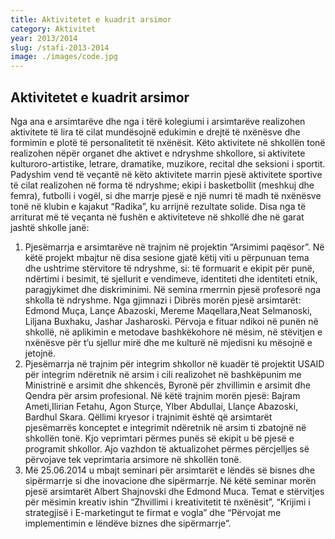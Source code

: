 ```yaml
---
title: Aktivitetet e kuadrit arsimor
category: Aktivitet
year: 2013/2014
slug: /stafi-2013-2014
image: ./images/code.jpg
---
```


## Aktivitetet e kuadrit arsimor

Nga ana e arsimtarëve dhe nga i tërë kolegiumi i arsimtarëve realizohen
aktivitete të lira të cilat mundësojnë edukimin e drejtë të nxënësve dhe formimin
e plotë të personalitetit të nxënësit. Këto aktivitete në shkollën tonë realizohen
nëpër organet dhe aktivet e ndryshme shkollore, si aktivitete kulturoro-artistike,
letrare, dramatike, muzikore, recital dhe seksioni i sportit.
Padyshim vend të veçantë në këto aktivitete marrin pjesë aktivitete sportive
të cilat realizohen në forma të ndryshme; ekipi i basketbollit (meshkuj dhe femra),
futbolli i vogël, si dhe marrje pjesë e një numri të madh të nxënësve tonë në klubin
e kajakut “Radika”, ku arrijnë rezultate solide.
Disa nga të arriturat më të veçanta në fushën e aktiviteteve në shkollë dhe në
garat jashtë shkolle janë:

1. Pjesëmarrja e arsimtarëve në trajnim në projektin “Arsimimi paqësor”. Në këtë
   projekt mbajtur në disa sesione gjatë këtij viti u përpunuan tema dhe ushtrime
   stërvitore të ndryshme, si: të formuarit e ekipit për punë, ndërtimi i besimit, të
   sjellurit e vendimeve, identiteti dhe identiteti etnik, paragjykimet dhe diskriminimi.
   Në semina rmerrnin pjesë profesorë nga shkolla të ndryshme. Nga gjimnazi i
   Dibrës morën pjesë arsimtarët: Edmond Muça, Lançe Abazoski, Mereme
   Maqellara,Neat Selmanoski, Liljana Buxhaku, Jashar Jasharoski. Përvoja e fituar
   ndikoi në punën në shkollë, në aplikimin e metodave bashkëkohore në mësim, në
   stëvitjen e nxënësve për t’u sjellur mirë dhe me kulturë në mjedisni ku mësojnë e
   jetojnë.
1. Pjesëmarrja në trajnim për integrim shkollor në kuadër të projektit USAID për
   integrim ndëretnik në arsim i cili realizohet në bashkëpunim me Ministrinë e
   arsimit dhe shkencës, Byronë për zhvillimin e arsimit dhe Qendra për arsim
   profesional. Në këtë trajnim morën pjesë: Bajram Ameti,Ilirian Fetahu, Agon
   Sturçe, Ylber Abdullai, Llançe Abazoski, Bardhul Skara. Qëllimi kryesor i trajnimit
   është që arsimtarët pjesëmarrës konceptet e integrimit ndëretnik në arsim ti
   zbatojnë në shkollën tonë. Kjo veprimtari përmes punës së ekipit u bë pjesë e
   programit shkollor. Ajo vazhdon të aktualizohet përmes përcjelljes së përvojave
   tek veprimtaria arsimore në shkollën tonë.
1. Më 25.06.2014 u mbajt seminari për arsimtarët e lëndës së bisnes dhe
   sipërmarrje si dhe inovacione dhe sipërmarrje. Në këtë seminar morën pjesë
   arsimtarët Albert Shajnovski dhe Edmond Muca. Temat e stërvitjes për mësimin
   kreativ ishin “Zhvillimi i kreativitetit të nxënësit”, “Krijimi i strategjisë i E-marketingut te firmat e vogla” dhe “Përvojat me implementimin e lëndëve biznes
   dhe sipërmarrje”.
